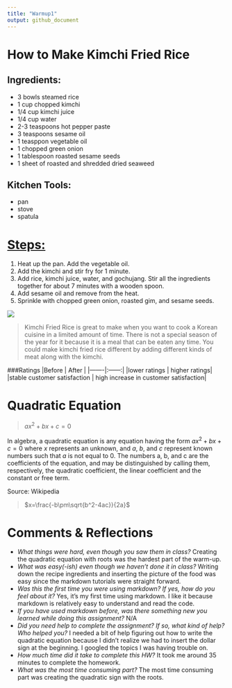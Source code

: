 ```yaml
---
title: "Warmup1"
output: github_document
---
```

# **How to Make Kimchi Fried Rice**
## Ingredients:
* 3 bowls steamed rice
* 1 cup chopped kimchi
* 1/4 cup kimchi juice
* 1/4 cup water
* 2-3 teaspoons hot pepper paste
* 3 teaspoons sesame oil
* 1 teasppon vegetable oil
* 1 chopped green onion
* 1 tablespoon roasted sesame seeds
* 1 sheet of roasted and shredded dried seaweed

## Kitchen Tools:
* pan
* stove
* spatula

# [Steps:](https://www.maangchi.com/recipe/kimchi-bokkeumbap)
1. Heat up the pan. Add the vegetable oil.
2. Add the kimchi and stir fry for 1 minute.
3. Add rice, kimchi juice, water, and gochujang. Stir all the ingredients together for about 7 minutes with a wooden spoon.
4. Add sesame oil and remove from the heat.
5. Sprinkle with chopped green onion, roasted gim, and sesame seeds.

![](https://images.food52.com/49UgWORTxnB-MJLzos5-LXzA9D8=/753x502/49171935-b55b-45f3-b76a-a9a5857e5e0a--2013-0924_CP-kimchi-fried-rice-016.jpg)

> Kimchi Fried Rice is great to make when you want to cook a Korean cuisine in a limited amount of time. There is not a special season of the year for it because it is a meal that can be eaten any time. You could make kimchi fried rice different by adding different kinds of meat along with the kimchi.

###Ratings
|Before | After  |
|-------|:------:|
|lower ratings | higher ratings|
|stable customer satisfaction | high increase in customer satisfaction|

# **Quadratic Equation**
> $ax^2 + bx + c = 0$

In algebra, a quadratic equation is any equation having the form $ax^2 + bx + c = 0$
where $x$ represents an unknown, and $a$, $b$, and $c$ represent known numbers such that $a$ is not equal to $0$. The numbers a, b, and c are the coefficients of the equation, and may be distinguished by calling them, respectively, the quadratic coefficient, the linear coefficient and the constant or free term.

Source: Wikipedia

> $x=\frac{-b\pm\sqrt{b^2-4ac}}{2a}$

# **Comments & Reflections**
* *What things were hard, even though you saw them in class?* Creating the quadratic equation with roots was the hardest part of the warm-up. 
* *What was easy(-ish) even though we haven't done it in class?* Writing down the recipe ingredients and inserting the picture of the food was easy since the markdown tutorials were straight forward.
* *Was this the first time you were using markdown? If yes, how do you feel about it?* Yes, it's my first time using markdown. I like it because markdown is relatively easy to understand and read the code.
* *If you have used markdown before, was there something new you learned while doing this assignment?* N/A
* *Did you need help to complete the assignment? If so, what kind of help? Who helped you?* I needed a bit of help figuring out how to write the quadratic equation because I didn't realize we had to insert the dollar sign at the beginning. I googled the topics I was having trouble on.
* *How much time did it take to complete this HW?* It took me around 35 minutes to complete the homework.
* *What was the most time consuming part?* The most time consuming part was creating the quadratic sign with the roots. 

